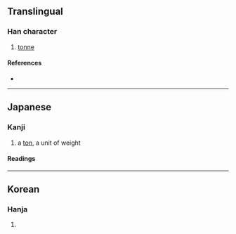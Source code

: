 {{character info}}
==Translingual==

===Han character===
{{Han char|rn=98|rad=瓦|as=04|sn=9|four=|canj=MNPU|ids=⿺瓦屯}}

# [[tonne]]

====References====
* {{Han ref|kx=0748.201|dkj=21467|dj=1157.100|hdz=21422.171|uh=74F2|ud=29938}}

----

==Japanese==

===Kanji===
{{ja-kanji|grade=|rs=瓦04}}

# a [[ton]], a unit of weight

====Readings====
{{ja-readings
|kun=トン-
}}

----

==Korean==

===Hanja===
{{ko-hanja|hangeul=톤|eumhun=|rv=ton|mr=t'on|y=thon}}

# {{rfdef|ko|sort=瓦04}}